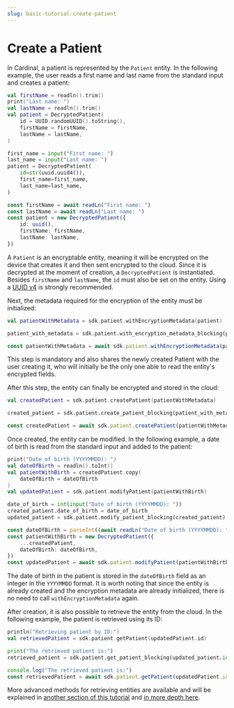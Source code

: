 ```yaml
---
slug: basic-tutorial-create-patient
---
```



# Create a Patient

In Cardinal, a patient is represented by the `Patient` entity. In the following example, the user reads a first name and
last name from the standard input and creates a patient:

<LanguageTabs>
<TabItem value="kotlin">

```kotlin
val firstName = readln().trim()
print("Last name: ")
val lastName = readln().trim()
val patient = DecryptedPatient(
	id = UUID.randomUUID().toString(),
	firstName = firstName,
	lastName = lastName,
)
```

</TabItem>
<TabItem value="python">

```python
first_name = input("First name: ")
last_name = input("Last name: ")
patient = DecryptedPatient(
	id=str(uuid.uuid4()),
	first_name=first_name,
	last_name=last_name,
)
```

</TabItem>
<TabItem value="typescript">

```typescript
const firstName = await readLn("First name: ")
const lastName = await readLn("Last name: ")
const patient = new DecryptedPatient({
	id: uuid(),
	firstName: firstName,
	lastName: lastName,
})
```

</TabItem>
</LanguageTabs>

A `Patient` is an encryptable entity, meaning it will be encrypted on the device that creates it and then sent
encrypted to the cloud. Since it is decrypted at the moment of creation, a `DecryptedPatient` is instantiated. Besides
`firstName` and `lastName`, the `id` must also be set on the entity. Using a
[UUID v4](https://en.wikipedia.org/wiki/Universally_unique_identifier) is strongly recommended.

Next, the metadata required for the encryption of the entity must be initialized:

<LanguageTabs>
<TabItem value="kotlin">

```kotlin
val patientWithMetadata = sdk.patient.withEncryptionMetadata(patient)
```

</TabItem>
<TabItem value="python">

```python
patient_with_metadata = sdk.patient.with_encryption_metadata_blocking(patient)
```

</TabItem>
<TabItem value="typescript">

```typescript
const patientWithMetadata = await sdk.patient.withEncryptionMetadata(patient)
```

</TabItem>
</LanguageTabs>

This step is mandatory and also shares the newly created Patient with the user creating it, who will initially be the only
one able to read the entity's encrypted fields.

After this step, the entity can finally be encrypted and stored in the cloud:

<LanguageTabs>
<TabItem value="kotlin">

```kotlin
val createdPatient = sdk.patient.createPatient(patientWithMetadata)
```

</TabItem>
<TabItem value="python">

```python
created_patient = sdk.patient.create_patient_blocking(patient_with_metadata)
```

</TabItem>
<TabItem value="typescript">

```typescript
const createdPatient = await sdk.patient.createPatient(patientWithMetadata)
```

</TabItem>
</LanguageTabs>

Once created, the entity can be modified. In the following example, a date of birth is read from the standard input
and added to the patient:

<LanguageTabs>
<TabItem value="kotlin">

```kotlin
print("Date of birth (YYYYMMDD): ")
val dateOfBirth = readln().toInt()
val patientWithBirth = createdPatient.copy(
	dateOfBirth = dateOfBirth
)
val updatedPatient = sdk.patient.modifyPatient(patientWithBirth)
```

</TabItem>
<TabItem value="python">

```python
date_of_birth = int(input("Date of birth (YYYYMMDD): "))
created_patient.date_of_birth = date_of_birth
updated_patient = sdk.patient.modify_patient_blocking(created_patient)
```

</TabItem>
<TabItem value="typescript">

```typescript
const dateOfBirth = parseInt((await readLn("Date of birth (YYYYMMDD): ")).trim())
const patientWithBirth = new DecryptedPatient({
	...createdPatient,
	dateOfBirth: dateOfBirth,
})
const updatedPatient = await sdk.patient.modifyPatient(patientWithBirth)
```

</TabItem>
</LanguageTabs>

The date of birth in the patient is stored in the `dateOfBirth` field as an integer in the `YYYYMMDD` format. It is worth
noting that since the entity is already created and the encryption metadata are already initialized, there is no need
to call `withEncryptionMetadata` again.

After creation, it is also possible to retrieve the entity from the cloud. In the following example, the patient
is retrieved using its ID:

<LanguageTabs>
<TabItem value="kotlin">

```kotlin
println("Retrieving patient by ID:")
val retrievedPatient = sdk.patient.getPatient(updatedPatient.id)
```

</TabItem>
<TabItem value="python">

```python
print("The retrieved patient is:")
retrieved_patient = sdk.patient.get_patient_blocking(updated_patient.id)
```

</TabItem>
<TabItem value="typescript">

```typescript
console.log("The retrieved patient is:")
const retrievedPatient = await sdk.patient.getPatient(updatedPatient.id)
```

</TabItem>
</LanguageTabs>

More advanced methods for retrieving entities are available and will be explained in
[another section of this tutorial](/tutorial/basic/modules/basic-tutorial-search-data) and [in more depth here](/how-to/querying-data).
